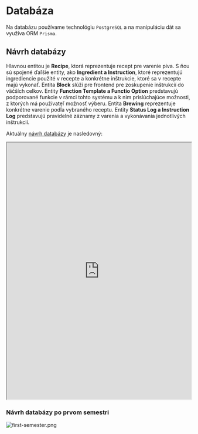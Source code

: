 ---
---

# Databáza

Na databázu používame technológiu `PostgreSQL` a na manipuláciu dát sa využíva ORM `Prisma`.

## Návrh databázy

Hlavnou entitou je **Recipe**, ktorá reprezentuje recept pre varenie piva. S ňou sú spojené ďaľšie entity, ako **Ingredient a Instruction**, ktoré reprezentujú ingrediencie použité v recepte a konkrétne inštrukcie, ktoré sa v recepte majú vykonať. Entita **Block** slúži pre frontend pre zoskupenie inštrukcií do väčších celkov. Entity **Function Template a Functio Option** predstavujú podporované funkcie v rámci tohto systému a k nim prislúchajúce možnosti, z ktorých má používateľ možnosť výberu. Entita **Brewing** reprezentuje konkrétne varenie podĺa vybraného receptu. Entity **Status Log a Instruction Log** predstavujú pravidelné záznamy z varenia a vykonávania jednotlivých inštrukcií.

Aktuálny [návrh databázy](https://dbdiagram.io/d/616c64a1940c4c4eec99678e) je nasledovný:

<iframe
  width="100%"
  height="700"
  src="https://dbdiagram.io/embed/616c64a1940c4c4eec99678e"
></iframe>

### Návrh databázy po prvom semestri

![first-semester.png](/img/database/first-semester.png)
